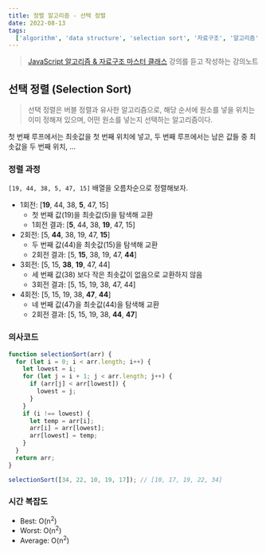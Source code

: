 ```yaml
---
title: 정렬 알고리즘 - 선택 정렬
date: 2022-08-13
tags:
  ['algorithm', 'data structure', 'selection sort', '자료구조', '알고리즘', '선택 정렬']
---
```


> [JavaScript 알고리즘 & 자료구조 마스터 클래스](!https://www.udemy.com/course/best-javascript-data-structures/) 강의를 듣고 작성하는 강의노트

## 선택 정렬 (Selection Sort)

> 선택 정렬은 버블 정렬과 유사한 알고리즘으로, 해당 순서에 원소를 넣을 위치는 이미 정해져 있으며, 어떤 원소를 넣는지 선택하는 알고리즘이다.

첫 번째 루프에서는 최솟값을 첫 번째 위치에 넣고, 두 번째 루프에서는 남은 값들 중 최솟값을 두 번째 위치, ...

### 정렬 과정

`[19, 44, 38, 5, 47, 15]` 배열을 오름차순으로 정렬해보자.

- 1회전: [**19**, 44, 38, **5**, 47, 15]
  - 첫 번째 값(19)을 최솟값(5)을 탐색해 교환
  - 1회전 결과: [**5**, 44, 38, **19**, 47, 15]
- 2회전: [5, **44**, 38, 19, 47, **15**]
  - 두 번째 값(44)을 최솟값(15)을 탐색해 교환
  - 2회전 결과: [5, **15**, 38, 19, 47, **44**]
- 3회전: [5, 15, **38**, **19**, 47, 44]
  - 세 번째 값(38) 보다 작은 최솟값이 없음으로 교환하지 않음
  - 3회전 결과: [5, 15, 19, 38, 47, 44]
- 4회전: [5, 15, 19, 38, **47**, **44**]
  - 네 번째 값(47)을 최솟값(44)을 탐색해 교환
  - 2회전 결과: [5, 15, 19, 38, **44**, **47**]

### 의사코드

```js
function selectionSort(arr) {
  for (let i = 0; i < arr.length; i++) {
    let lowest = i;
    for (let j = i + 1; j < arr.length; j++) {
      if (arr[j] < arr[lowest]) {
        lowest = j;
      }
    }
    if (i !== lowest) {
      let temp = arr[i];
      arr[i] = arr[lowest];
      arr[lowest] = temp;
    }
  }
  return arr;
}

selectionSort([34, 22, 10, 19, 17]); // [10, 17, 19, 22, 34]
```

### 시간 복잡도

- Best: O(n<sup>2</sup>)
- Worst: O(n<sup>2</sup>)
- Average: O(n<sup>2</sup>)
